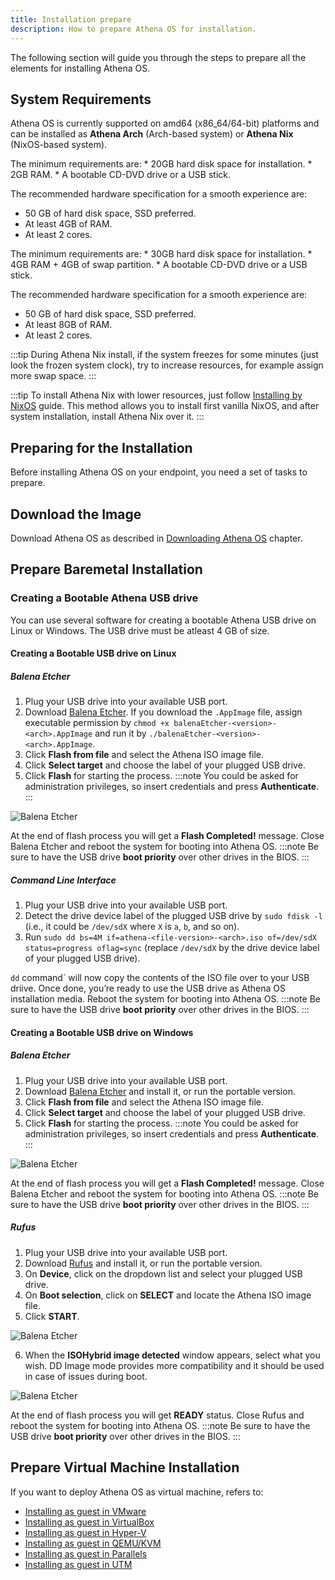 ```yaml
---
title: Installation prepare
description: How to prepare Athena OS for installation.
---
```


The following section will guide you through the steps to prepare all the elements for installing Athena OS.

## System Requirements

Athena OS is currently supported on amd64 (x86_64/64-bit) platforms and can be installed as **Athena Arch** (Arch-based system) or **Athena Nix** (NixOS-based system).

<Tabs>
<TabItem label="Athena Arch">
The minimum requirements are:
* 20GB hard disk space for installation.
* 2GB RAM.
* A bootable CD-DVD drive or a USB stick.

The recommended hardware specification for a smooth experience are:
* 50 GB of hard disk space, SSD preferred.
* At least 4GB of RAM.
* At least 2 cores.
</TabItem>
<TabItem label="Athena Nix">
The minimum requirements are:
* 30GB hard disk space for installation.
* 4GB RAM + 4GB of swap partition.
* A bootable CD-DVD drive or a USB stick.

The recommended hardware specification for a smooth experience are:
* 50 GB of hard disk space, SSD preferred.
* At least 8GB of RAM.
* At least 2 cores.

:::tip
During Athena Nix install, if the system freezes for some minutes (just look the frozen system clock), try to increase resources, for example assign more swap space.
:::

:::tip
To install Athena Nix with lower resources, just follow [Installing by NixOS](/en/installation/install-nixos/) guide. This method allows you to install first vanilla NixOS, and after system installation, install Athena Nix over it.
:::
</TabItem>
</Tabs>

## Preparing for the Installation

Before installing Athena OS on your endpoint, you need a set of tasks to prepare.

## Download the Image

Download Athena OS as described in [Downloading Athena OS](/en/getting-started/download/) chapter.

## Prepare Baremetal Installation

### Creating a Bootable Athena USB drive

You can use several software for creating a bootable Athena USB drive on Linux or Windows. The USB drive must be atleast 4 GB of size.

#### Creating a Bootable USB drive on Linux

##### Balena Etcher

1. Plug your USB drive into your available USB port.
2. Download [Balena Etcher](https://etcher.balena.io/). If you download the `.AppImage` file, assign executable permission by `chmod +x balenaEtcher-<version>-<arch>.AppImage` and run it by `./balenaEtcher-<version>-<arch>.AppImage`.
3. Click **Flash from file** and select the Athena ISO image file.
4. Click **Select target** and choose the label of your plugged USB drive.
5. Click **Flash** for starting the process. 
   :::note
   You could be asked for administration privileges, so insert credentials and press **Authenticate**.
   :::

![Balena Etcher](@assets/images/linux-etcher.png)

At the end of flash process you will get a **Flash Completed!** message. Close Balena Etcher and reboot the system for booting into Athena OS.
:::note
Be sure to have the USB drive **boot priority** over other drives in the BIOS.
:::

##### Command Line Interface

1. Plug your USB drive into your available USB port.
2. Detect the drive device label of the plugged USB drive by `sudo fdisk -l` (i.e., it could be `/dev/sdX` where `X` is `a`, `b`, and so on).
3. Run `sudo dd bs=4M if=athena-<file-version>-<arch>.iso of=/dev/sdX status=progress oflag=sync` (replace `/dev/sdX` by the drive device label of your plugged USB drive).

`dd` command` will now copy the contents of the ISO file over to your USB driive. Once done, you’re ready to use the USB drive as Athena OS installation media. Reboot the system for booting into Athena OS.
:::note
Be sure to have the USB drive **boot priority** over other drives in the BIOS.
:::

#### Creating a Bootable USB drive on Windows

##### Balena Etcher

1. Plug your USB drive into your available USB port.
2. Download [Balena Etcher](https://etcher.balena.io/) and install it, or run the portable version.
3. Click **Flash from file** and select the Athena ISO image file.
4. Click **Select target** and choose the label of your plugged USB drive.
5. Click **Flash** for starting the process.
   :::note
   You could be asked for administration privileges, so insert credentials and press **Authenticate**.
   :::

![Balena Etcher](@assets/images/windows-etcher.png)

At the end of flash process you will get a **Flash Completed!** message. Close Balena Etcher and reboot the system for booting into Athena OS.
:::note
Be sure to have the USB drive **boot priority** over other drives in the BIOS.
:::

##### Rufus

1. Plug your USB drive into your available USB port.
2. Download [Rufus](https://rufus.ie/) and install it, or run the portable version.
3. On **Device**, click on the dropdown list and select your plugged USB drive.
4. On **Boot selection**, click on **SELECT** and locate the Athena ISO image file.
5. Click **START**.

![Balena Etcher](@assets/images/windows-rufus.png)

6. When the **ISOHybrid image detected** window appears, select what you wish. DD Image mode provides more compatibility and it should be used in case of issues during boot.

![Balena Etcher](@assets/images/windows-rufus-confirm.png)

At the end of flash process you will get **READY** status. Close Rufus and reboot the system for booting into Athena OS.
:::note
Be sure to have the USB drive **boot priority** over other drives in the BIOS.
:::

## Prepare Virtual Machine Installation

If you want to deploy Athena OS as virtual machine, refers to:
   * [Installing as guest in VMware](/en/installation/install-guest-vmware/)
   * [Installing as guest in VirtualBox](/en/installation/install-guest-virtualbox/)
   * [Installing as guest in Hyper-V](/en/installation/install-guest-hyperv/)
   * [Installing as guest in QEMU/KVM](/en/installation/install-guest-qemu/)
   * [Installing as guest in Parallels](/en/installation/install-guest-parallels/)
   * [Installing as guest in UTM](/en/installation/install-guest-utm/)

<ImageComponent />
